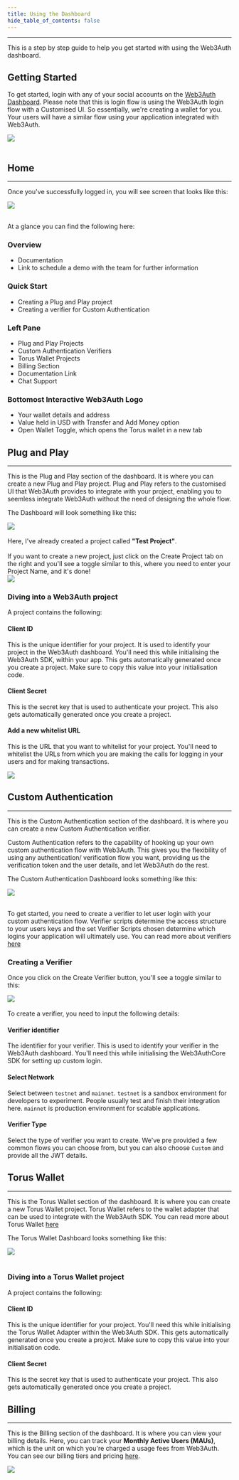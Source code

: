 ```yaml
---
title: Using the Dashboard
hide_table_of_contents: false
---
```


---

This is a step by step guide to help you get started with using the Web3Auth dashboard.

## Getting Started

To get started, login with any of your social accounts on the [Web3Auth Dashboard](https://dashboard.web3auth.io/). Please note that this is login
flow is using the Web3Auth login flow with a Customised UI. So essentially, we're creating a wallet for you. Your users will have a similar flow using
your application integrated with Web3Auth.

<div style={{ flexBasis: "300px", flexGrow: "1", textAlign: "center" }}>
  <img src="/dashboard/login.png" style={{ alignSelf: "center", maxWidth: "100%" }} />
</div>
<br />

## Home

---

Once you've successfully logged in, you will see screen that looks like this:

<div style={{ flexBasis: "300px", flexGrow: "1", textAlign: "center" }}>
  <img src="/dashboard/home.png" style={{ alignSelf: "center", maxWidth: "100%" }} />
</div>
<br />

At a glance you can find the following here:

### Overview

- Documentation
- Link to schedule a demo with the team for further information

### Quick Start

- Creating a Plug and Play project
- Creating a verifier for Custom Authentication

### Left Pane

- Plug and Play Projects
- Custom Authentication Verifiers
- Torus Wallet Projects
- Billing Section
- Documentation Link
- Chat Support

### Bottomost Interactive Web3Auth Logo

- Your wallet details and address
- Value held in USD with Transfer and Add Money option
- Open Wallet Toggle, which opens the Torus wallet in a new tab

## Plug and Play

---

This is the Plug and Play section of the dashboard. It is where you can create a new Plug and Play project. Plug and Play refers to the customised UI
that Web3Auth provides to integrate with your project, enabling you to seemless integrate Web3Auth without the need of designing the whole flow.

The Dashboard will look something like this:

<div style={{ flexBasis: "300px", flexGrow: "1", textAlign: "center" }}>
  <img src="/dashboard/plus_n_play.png" style={{ alignSelf: "center", maxWidth: "100%" }} />
</div>
<br />

<div style={{ display: "flex", flexWrap: "wrap", gap: "10px" }}>
  <div style={{ flexBasis: "30%", flexGrow: "10", justifyContent: "center" }}>
    Here, I've already created a project called <strong>"Test Project"</strong>.
    <br />
    <br />
    If you want to create a new project, just click on the Create Project tab on the right and you'll see a toggle similar to this, where you need to enter
    your Project Name, and it's done!
  </div>
  <div style={{ flexBasis: "40%", flexGrow: "1", alignItems: "center", justifyContent: "center" }}>
    <img style={{ display: "block", maxHeight: "500px", alignSelf: "center" }} src="/dashboard/create_project.png" />
  </div>
</div>

### Diving into a Web3Auth project

A project contains the following:

#### Client ID

This is the unique identifier for your project. It is used to identify your project in the Web3Auth dashboard. You'll need this while initialising the
Web3Auth SDK, within your app. This gets automatically generated once you create a project. Make sure to copy this value into your initialisation
code.

#### Client Secret

This is the secret key that is used to authenticate your project. This also gets automatically generated once you create a project.

#### Add a new whitelist URL

This is the URL that you want to whitelist for your project. You'll need to whitelist the URLs from which you are making the calls for logging in your
users and for making transactions.

<div style={{ flexBasis: "300px", flexGrow: "1", textAlign: "center" }}>
  <img src="/dashboard/project_plug_n_play.png" style={{ alignSelf: "center", maxWidth: "100%" }} />
</div>

## Custom Authentication

---

This is the Custom Authentication section of the dashboard. It is where you can create a new Custom Authentication verifier.

Custom Authentication refers to the capability of hooking up your own custom authentication flow with Web3Auth. This gives you the flexibility of
using any authentication/ verification flow you want, providing us the verification token and the user details, and let Web3Auth do the rest.

The Custom Authentication Dashboard looks something like this:

<div style={{ flexBasis: "300px", flexGrow: "1", textAlign: "center" }}>
  <img src="/dashboard/custom_auth.png" style={{ alignSelf: "center", maxWidth: "100%" }} />
</div>
<br />

To get started, you need to create a verifier to let user login with your custom authentication flow. Verifier scripts determine the access structure
to your users keys and the set Verifier Scripts chosen determine which logins your application will ultimately use. You can read more about verifiers
[here](../developing-with-web3auth/verifiers.mdx)

### Creating a Verifier

Once you click on the Create Verifier button, you'll see a toggle similar to this:

<div style={{ flexBasis: "300px", flexGrow: "1", textAlign: "center" }}>
  <img src="/dashboard/verifier.png" style={{ alignSelf: "center", maxWidth: "100%" }} />
</div>
<br />
To create a verifier, you need to input the following details:

#### Verifier identifier

The identifier for your verifier. This is used to identify your verifier in the Web3Auth dashboard. You'll need this while initialising the
Web3AuthCore SDK for setting up custom login.

#### Select Network

Select between `testnet` and `mainnet`. `testnet` is a sandbox environment for developers to experiment. People usually test and finish their
integration here. `mainnet` is production environment for scalable applications.

#### Verifier Type

Select the type of verifier you want to create. We've pre provided a few common flows you can choose from, but you can also choose `Custom` and
provide all the JWT details.

## Torus Wallet

---

This is the Torus Wallet section of the dashboard. It is where you can create a new Torus Wallet project. Torus Wallet refers to the wallet adapter
that can be used to integrate with the Web3Auth SDK. You can read more about Torus Wallet [here](https://docs.tor.us/wallet/get-started)

The Torus Wallet Dashboard looks something like this:

<div style={{ flexBasis: "300px", flexGrow: "1", textAlign: "center" }}>
  <img src="/dashboard/torus_wallet.png" style={{ alignSelf: "center", maxWidth: "100%" }} />
</div>
<br />

### Diving into a Torus Wallet project

A project contains the following:

#### Client ID

This is the unique identifier for your project. You'll need this while initialising the Torus Wallet Adapter within the Web3Auth SDK. This gets
automatically generated once you create a project. Make sure to copy this value into your initialisation code.

#### Client Secret

This is the secret key that is used to authenticate your project. This also gets automatically generated once you create a project.

## Billing

---

This is the Billing section of the dashboard. It is where you can view your billing details. Here, you can track your **Monthly Active Users (MAUs)**,
which is the unit on which you're charged a usage fees from Web3Auth. You can see our billing tiers and pricing
[here](https://web3auth.io/pricing.html).

<div style={{ flexBasis: "300px", flexGrow: "1", textAlign: "center" }}>
  <img src="/dashboard/billing.png" style={{ alignSelf: "center", maxWidth: "100%" }} />
</div>
